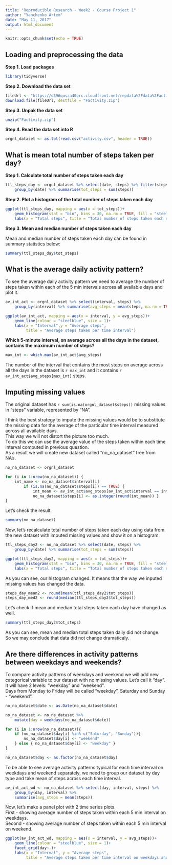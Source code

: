 ```yaml
---
title: "Reproducible Research - Week2 - Course Project 1"
author: "Yanchenko Artem"
date: "May 11, 2017"
output: html_document
---
```


```r
knitr::opts_chunk$set(echo = TRUE)
```

## Loading and preprocessing the data

**Step 1. Load packages**  

```r
library(tidyverse)
```


**Step 2. Download the data set**  

```r
fileUrl <- "https://d396qusza40orc.cloudfront.net/repdata%2Fdata%2Factivity.zip"
download.file(fileUrl, destfile = "Factivity.zip")
```

**Step 3. Unpak the data set**  

```r
unzip("Factivity.zip")
```

**Step 4. Read the data set into R**  

```r
orgnl_dataset <- as.tbl(read.csv("activity.csv", header = TRUE))
```

## What is mean total number of steps taken per day?  

**Step 1. Calculate total number of steps taken each day**  

```r
ttl_steps_day <- orgnl_dataset %>% select(date, steps) %>% filter(steps != "NA") %>%
    group_by(date) %>% summarise(tot_steps = sum(steps))
```

**Step 2. Plot a histogram of the total number of steps taken each day**  

```r
ggplot(ttl_steps_day, mapping = aes(x = tot_steps))+
    geom_histogram(stat = "bin", bins = 30, na.rm = TRUE, fill = "steelblue")+
    labs(x = "Total steps", title = "Total number of steps taken each day")
```

**Step 3. Mean and median number of steps taken each day**  

Mean and median number of steps taken each day can be found in summary statistics below:  
```r
summary(ttl_steps_day$tot_steps)
```

## What is the average daily activity pattern?  

To see the average daily activity pattern we need to average the number of steps taken within each of the 5 min intervals across all available days and plot it.

```r
av_int_act <- orgnl_dataset %>% select(interval, steps) %>%
    group_by(interval) %>% summarise(avg_steps = mean(steps, na.rm = TRUE))

ggplot(av_int_act, mapping = aes(x = interval, y = avg_steps))+
    geom_line(colour = "steelblue", size = 1)+
    labs(x = "Interval",y = "Average steps",
         title = "Average steps taken per time interval")
```

**Which 5-minute interval, on average across all the days in the dataset, contains the maximum number of steps?**  
```r
max_int <- which.max(av_int_act$avg_steps)
```

The number of the interval that contains the most steps on average across all the days in the dataset is `r max_int` and it contains `r av_int_act$avg_steps[max_int]` steps.

## Imputing missing values  

The original dataset has `r sum(is.na(orgnl_dataset$steps))` missing values in "steps" variable, represented by "NA".  

I think the best strategy to impute the missing values would be to substitute the missing data for the average of the particular time interval measured across all available days.  
This way we will not distort the picture too much.  
To do this we can use the average value of the steps taken within each time interval computed in previous question.  
As a result we will create new dataset called "no_na_dataset" free from NA's.

```r
no_na_dataset <- orgnl_dataset

for (i in 1:nrow(no_na_dataset)) {
    int_name <- no_na_dataset$interval[i]
        if (is.na(no_na_dataset$steps[i]) == TRUE) {
            int_mean <- av_int_act$avg_steps[av_int_act$interval == int_name]
            no_na_dataset$steps[i] <- as.integer(round(int_mean)) }
}
```

Let's check the result.  
```r
summary(no_na_dataset)
```

Now, let's recalculate total number of steps taken each day using data from the new dataset with imputed missing values and show it on a histogram.  

```r
ttl_steps_day2 <- no_na_dataset %>% select(date, steps) %>%
    group_by(date) %>% summarise(tot_steps = sum(steps))

ggplot(ttl_steps_day2, mapping = aes(x = tot_steps))+
    geom_histogram(stat = "bin", bins = 30, na.rm = TRUE, fill = "steelblue")+
    labs(x = "Total steps", title = "Total number of steps taken each day")
```

As you can see, our histogram changed. It means that the way we inputed missing values has changed the data.  
```r
steps_day_mean2 <- round(mean(ttl_steps_day2$tot_steps))
steps_day_med2 <- round(median(ttl_steps_day2$tot_steps))
```

Let's check if mean and median total steps taken each day have changed as well.  
```r
summary(ttl_steps_day2$tot_steps)
```

As you can see, mean and median total steps taken daily did not change.  
So we may conclude that data did not change dramaticaly.  

## Are there differences in activity patterns between weekdays and weekends?  

To compare activity patterns of weekdays and weekend we will add new categorical variable to our dataset with no missing values. Let's call it "day". It will have 2 levels: "weekday" and "weekend".  
Days from Monday to Friday will be called "weekday", Saturday and Sunday - "weekend".  

```r
no_na_dataset$date <- as.Date(no_na_dataset$date)

no_na_dataset <- no_na_dataset %>%
    mutate(day = weekdays(no_na_dataset$date))

for (i in 1:nrow(no_na_dataset)){
    if (no_na_dataset$day[i] %in% c("Saturday", "Sunday")){
        no_na_dataset$day[i] <- "weekend"
    } else { no_na_dataset$day[i] <- "weekday" }
}

no_na_dataset$day <- as.factor(no_na_dataset$day)
```

To be able to see average activity patterns typical for each time interval on weekdays and weekend separately, we need to group our dataset by day type and take mean of steps across each time interval.  

```r
av_int_act_wd <- no_na_dataset %>% select(day, interval, steps) %>%
    group_by(day, interval) %>%
    summarise(avg_steps = mean(steps))
```

Now, let's make a panel plot with 2 time series plots.  
First - showing average number of steps taken within each 5 min interval on weekdays.  
Second - showing average number of steps taken within each 5 min interval on weekend.

```r
ggplot(av_int_act_wd, mapping = aes(x = interval, y = avg_steps))+
    geom_line(colour = "steelblue", size = 1)+
    facet_grid(day~.)+
    labs(x = "Interval", y = "Average steps",
         title = "Average steps taken per time interval on weekdays and weekend")
```

